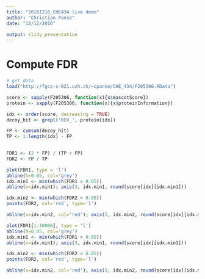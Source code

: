 ```yaml
---
title: "20161216_CHE434 live demo"
author: "Christian Panse"
date: "12/12/2016"

output: slidy_presentation
---
```



# Compute FDR

```r
# get data
load("http://fgcz-s-021.uzh.ch/~cpanse/CHE_434/F205306.RData")

score <- sapply(F205306, function(x){x$mascotScore})
protein <- sapply(F205306, function(x){x$proteinInformation})

idx <- order(score, decreasing = TRUE)
decoy_hit <- grepl('REV_', protein[idx])

FP <- cumsum(decoy_hit)
TP <- 1:length(idx) - FP

  
FDR1 <- (2 * FP) / (TP + FP)
FDR2 <- FP / TP

plot(FDR1, type = 'l')
abline(h=0.05, col='grey')
idx.min1 <- min(which(FDR1 > 0.05))
abline(v=idx.min1); axis(3, idx.min1, round(score[idx][idx.min1]))

idx.min2 <- min(which(FDR2 > 0.05))
points(FDR2, col='red', type='l')

abline(v=idx.min2, col='red'); axis(3, idx.min2, round(score[idx][idx.min2]))
```


```r
plot(FDR1[1:10000], type = 'l')
abline(h=0.05, col='grey')
idx.min1 <- min(which(FDR1 > 0.05))
abline(v=idx.min1); axis(3, idx.min1, round(score[idx][idx.min1]))

idx.min2 <- min(which(FDR2 > 0.05))
points(FDR2, col='red', type='l')

abline(v=idx.min2, col='red'); axis(3, idx.min2, round(score[idx][idx.min2]))
```
